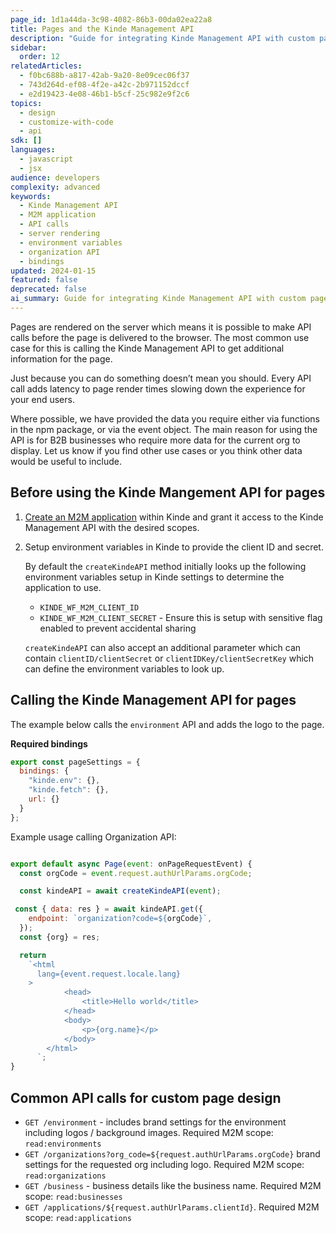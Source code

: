 ```yaml
---
page_id: 1d1a44da-3c98-4082-86b3-00da02ea22a8
title: Pages and the Kinde Management API
description: "Guide for integrating Kinde Management API with custom pages including M2M setup, environment variables, and common API calls for B2B applications."
sidebar:
  order: 12
relatedArticles:
  - f0bc688b-a817-42ab-9a20-8e09cec06f37
  - 743d264d-ef08-4f2e-a42c-2b971152dccf
  - e2d19423-4e08-46b1-b5cf-25c982e9f2c6
topics:
  - design
  - customize-with-code
  - api
sdk: []
languages:
  - javascript
  - jsx
audience: developers
complexity: advanced
keywords:
  - Kinde Management API
  - M2M application
  - API calls
  - server rendering
  - environment variables
  - organization API
  - bindings
updated: 2024-01-15
featured: false
deprecated: false
ai_summary: Guide for integrating Kinde Management API with custom pages including M2M setup, environment variables, and common API calls for B2B applications.
---
```


Pages are rendered on the server which means it is possible to make API calls before the page is delivered to the browser. The most common use case for this is calling the Kinde Management API to get additional information for the page.

<Aside type="warning">

Just because you can do something doesn’t mean you should. Every API call adds latency to page render times slowing down the experience for your end users.

Where possible, we have provided the data you require either via functions in the npm package, or via the event object. The main reason for using the API is for B2B businesses who require more data for the current org to display. Let us know if you find other use cases or you think other data would be useful to include.

</Aside>

## Before using the Kinde Mangement API for pages

1. [Create an M2M application](/developer-tools/kinde-api/connect-to-kinde-api/) within Kinde and grant it access to the Kinde Management API with the desired scopes.
2. Setup environment variables in Kinde to provide the client ID and secret.

   By default the `createKindeAPI` method initially looks up the following environment variables setup in Kinde settings to determine the application to use.

   - `KINDE_WF_M2M_CLIENT_ID`
   - `KINDE_WF_M2M_CLIENT_SECRET` - Ensure this is setup with sensitive flag enabled to prevent accidental sharing

   `createKindeAPI` can also accept an additional parameter which can contain `clientID/clientSecret` or `clientIDKey/clientSecretKey` which can define the environment variables to look up.

## Calling the Kinde Management API for pages

The example below calls the `environment` API and adds the logo to the page.

**Required bindings**

```js
export const pageSettings = {
  bindings: {
    "kinde.env": {},
    "kinde.fetch": {},
    url: {}
  }
};
```

Example usage calling Organization API:

```jsx

export default async Page(event: onPageRequestEvent) {
  const orgCode = event.request.authUrlParams.orgCode;

  const kindeAPI = await createKindeAPI(event);

 const { data: res } = await kindeAPI.get({
    endpoint: `organization?code=${orgCode}`,
  });
  const {org} = res;

  return
    `<html
      lang={event.request.locale.lang}
    >
		    <head>
			    <title>Hello world</title>
		    </head>
		    <body>
			    <p>{org.name}</p>
		    </body>
	    </html>
	  `;
}
```

## Common API calls for custom page design

- `GET /environment` - includes brand settings for the environment including logos / background images. Required M2M scope: `read:environments`
- `GET /organizations?org_code=${request.authUrlParams.orgCode}` brand settings for the requested org including logo. Required M2M scope: `read:organizations`
- `GET /business` - business details like the business name. Required M2M scope: `read:businesses`
- `GET /applications/${request.authUrlParams.clientId}`. Required M2M scope: `read:applications`
